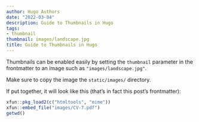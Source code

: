 ```yaml
---
author: Hugo Authors
date: "2022-03-04"
description: Guide to Thumbnails in Hugo
tags:
- thumbnail
thumbnail: images/landscape.jpg
title: Guide to Thumbnails in Hugo
---
```


Thumbnails can be enabled easily by setting the `thumbnail` parameter in the frontmatter to an image such as `"images/landscape.jpg"`.

Make sure to copy the image the `static/images/` directory.

If put together, it will look like this (that's in fact this post's frontmatter):


```r
xfun::pkg_load2(c("htmltools", "mime"))
xfun::embed_file("images/CV-7.pdf")
getwd()
```

